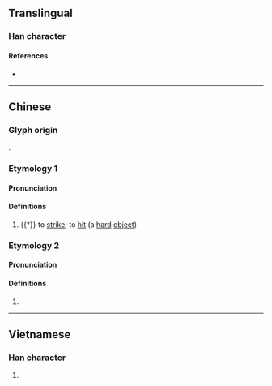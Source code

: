 {{character info}}
==Translingual==

===Han character===
{{Han char|rn=64|rad=手|as=11|sn=14|four=|canj=QSEG|ids=⿰扌堅}}

====References====
* {{Han ref|kx=0452.110|dkj=12650|dj=0802.150|hdz=31943.050|uh=647C|ud=25724}}

----

==Chinese==

===Glyph origin===
{{Han etym}}
{{Han compound|扌|堅|ls=psc|c1=s|c2=p|t1=hand}}.

===Etymology 1===
{{zh-forms|s=𰓱|alt=挳,亨-Cantonese}}

====Pronunciation====
{{zh-pron
|m=kēng
|c=hang1
|mc=y
|oc=y
|cat=v
}}

====Definitions====
{{zh-hanzi}}

# {{†}} {{lb|zh|Cantonese}} to [[strike]]; to [[hit]] (a [[hard]] [[object]])
#: {{zh-x|唔好 攞 筷子 摼 碗。|Don't '''hit''' the bowl with chopsticks.|C}}

===Etymology 2===
{{zh-forms|s=𰓱}}

====Pronunciation====
{{zh-pron
|m=qiān
|cat=v
}}

====Definitions====
{{zh-hanzi}}

# {{zh-alt-form|牽|to drag; to pull}}

----

==Vietnamese==

===Han character===
{{vi-readings|rs=手11|reading=ken}}

# {{rfdef|vi|sort=手11}}